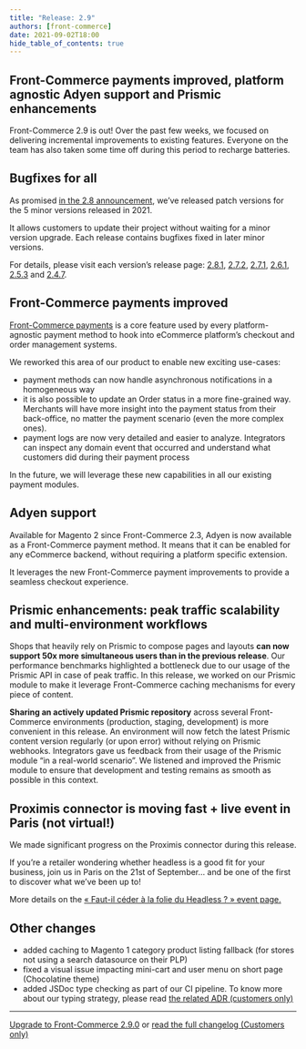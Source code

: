 ```yaml
---
title: "Release: 2.9"
authors: [front-commerce]
date: 2021-09-02T18:00
hide_table_of_contents: true
---
```


## Front-Commerce payments improved, platform agnostic Adyen support and Prismic enhancements

Front-Commerce 2.9 is out! Over the past few weeks, we focused on delivering
incremental improvements to existing features. Everyone on the team has also
taken some time off during this period to recharge batteries.

<!--truncate-->


## Bugfixes for all

As promised
[in the 2.8 announcement](/changelog/front-commerce-2.8/#Summer-backlog-cleaning),
we’ve released patch versions for the 5 minor versions released in 2021.

It allows customers to update their project without waiting for a minor version
upgrade. Each release contains bugfixes fixed in later minor versions.

For details, please visit each version’s release page:
[2.8.1](https://gitlab.blackswift.cloud/front-commerce/front-commerce/-/releases/2.8.1),
[2.7.2](https://gitlab.blackswift.cloud/front-commerce/front-commerce/-/releases/2.7.2),
[2.7.1](https://gitlab.blackswift.cloud/front-commerce/front-commerce/-/releases/2.7.1),
[2.6.1](https://gitlab.blackswift.cloud/front-commerce/front-commerce/-/releases/2.6.1),
[2.5.3](https://gitlab.blackswift.cloud/front-commerce/front-commerce/-/releases/2.5.3)
and
[2.4.7](https://gitlab.blackswift.cloud/front-commerce/front-commerce/-/releases/2.4.7).

## Front-Commerce payments improved

[Front-Commerce payments](/docs/2.x/advanced/payments/front-commerce-payments)
is a core feature used by every platform-agnostic payment method to hook into
eCommerce platform’s checkout and order management systems.

We reworked this area of our product to enable new exciting use-cases:

- payment methods can now handle asynchronous notifications in a homogeneous way
- it is also possible to update an Order status in a more fine-grained way.
  Merchants will have more insight into the payment status from their
  back-office, no matter the payment scenario (even the more complex ones).
- payment logs are now very detailed and easier to analyze. Integrators can
  inspect any domain event that occurred and understand what customers did
  during their payment process

In the future, we will leverage these new capabilities in all our existing
payment modules.

## Adyen support

Available for Magento 2 since Front-Commerce 2.3, Adyen is now available as a
Front-Commerce payment method. It means that it can be enabled for any eCommerce
backend, without requiring a platform specific extension.

It leverages the new Front-Commerce payment improvements to provide a seamless
checkout experience.

## Prismic enhancements: peak traffic scalability and multi-environment workflows

Shops that heavily rely on Prismic to compose pages and layouts **can now
support 50x more simultaneous users than in the previous release**. Our
performance benchmarks highlighted a bottleneck due to our usage of the Prismic
API in case of peak traffic. In this release, we worked on our Prismic module to
make it leverage Front-Commerce caching mechanisms for every piece of content.

**Sharing an actively updated Prismic repository** across several Front-Commerce
environments (production, staging, development) is more convenient in this
release. An environment will now fetch the latest Prismic content version
regularly (or upon error) without relying on Prismic webhooks. Integrators gave
us feedback from their usage of the Prismic module “in a real-world scenario”.
We listened and improved the Prismic module to ensure that development and
testing remains as smooth as possible in this context.

## Proximis connector is moving fast + live event in Paris (not virtual!)

We made significant progress on the Proximis connector during this release.

If you’re a retailer wondering whether headless is a good fit for your business,
join us in Paris on the 21st of September… and be one of the first to discover
what we’ve been up to!

More details on the
[« Faut-il céder à la folie du Headless ? » event page.](https://hubs.li/H0Tldy70)

## Other changes

- added caching to Magento 1 category product listing fallback (for stores not
  using a search datasource on their PLP)
- fixed a visual issue impacting mini-cart and user menu on short page
  (Chocolatine theme)
- added JSDoc type checking as part of our CI pipeline. To know more about our
  typing strategy, please read
  [the related <abbr title="Architecture Decision Record">ADR</abbr> (customers only)](https://gitlab.blackswift.cloud/front-commerce/front-commerce/-/blob/2.9.x/docs/adr/0003-jsdoc-typing.md)

<hr />

<ChangelogFooter>

[Upgrade to Front-Commerce 2.9.0](/docs/2.x/appendices/migration-guides#2-8-0-gt-2-9-0)
or
[read the full changelog (Customers only)](https://gitlab.blackswift.cloud/front-commerce/front-commerce/-/releases/2.9.0)

</ChangelogFooter>
